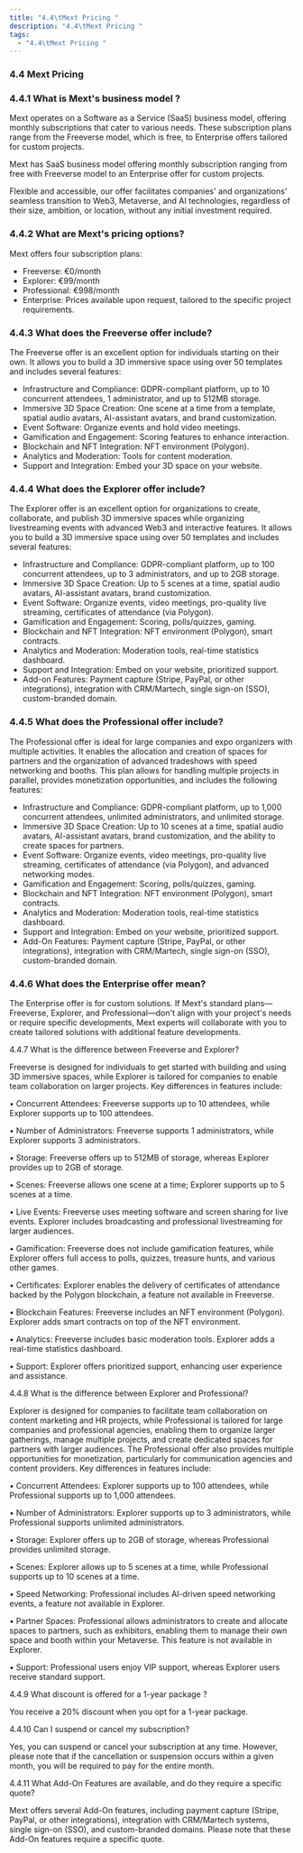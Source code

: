 ```yaml
---
title: "4.4\tMext Pricing "
description: "4.4\tMext Pricing "
tags:
  - "4.4\tMext Pricing "
---
```


### 4.4	Mext Pricing 

### 4.4.1	What is Mext's business model ?

Mext operates on a Software as a Service (SaaS) business model, offering monthly subscriptions that cater to various needs. These subscription plans range from the Freeverse model, which is free, to Enterprise offers tailored for custom projects.

Mext has SaaS business model offering monthly subscription ranging from free with Freeverse model to an Enterprise offer for custom projects.

Flexible and accessible, our offer facilitates companies' and organizations' seamless transition to Web3, Metaverse, and AI technologies, regardless of their size, ambition, or location, without any initial investment required.

### 4.4.2	What are Mext's pricing options?

Mext offers four subscription plans:

* Freeverse: €0/month
* Explorer: €99/month
* Professional: €998/month
* Enterprise: Prices available upon request, tailored to the specific project requirements.

### 4.4.3	What does the Freeverse offer include?

The Freeverse offer is an excellent option for individuals starting on their own. It allows you to build a 3D immersive space using over 50 templates and includes several features:

* Infrastructure and Compliance: GDPR-compliant platform, up to 10 concurrent attendees, 1 administrator, and up to 512MB storage.
* Immersive 3D Space Creation: One scene at a time from a template, spatial audio avatars, AI-assistant avatars, and brand customization.
* Event Software: Organize events and hold video meetings.
* Gamification and Engagement: Scoring features to enhance interaction.
* Blockchain and NFT Integration: NFT environment (Polygon).
* Analytics and Moderation: Tools for content moderation.
* Support and Integration: Embed your 3D space on your website.

### 4.4.4	What does the Explorer offer include?

The Explorer offer is an excellent option for organizations to create, collaborate, and publish 3D immersive spaces while organizing livestreaming events with advanced Web3 and interactive features. It allows you to build a 3D immersive space using over 50 templates and includes several features:

* Infrastructure and Compliance: GDPR-compliant platform, up to 100 concurrent attendees, up to 3 administrators, and up to 2GB storage.
* Immersive 3D Space Creation: Up to 5 scenes at a time, spatial audio avatars, AI-assistant avatars, brand customization.
* Event Software: Organize events, video meetings, pro-quality live streaming, certificates of attendance (via Polygon).
* Gamification and Engagement: Scoring, polls/quizzes, gaming.
* Blockchain and NFT Integration: NFT environment (Polygon), smart contracts.
* Analytics and Moderation: Moderation tools, real-time statistics dashboard.
* Support and Integration: Embed on your website, prioritized support.
* Add-on Features: Payment capture (Stripe, PayPal, or other integrations), integration with CRM/Martech, single sign-on (SSO), custom-branded domain.

### 4.4.5	What does the Professional offer include?

The Professional offer is ideal for large companies and expo organizers with multiple activities. It enables the allocation and creation of spaces for partners and the organization of advanced tradeshows with speed networking and booths. This plan allows for handling multiple projects in parallel, provides monetization opportunities, and includes the following features:

* Infrastructure and Compliance: GDPR-compliant platform, up to 1,000 concurrent attendees, unlimited administrators, and unlimited storage.
* Immersive 3D Space Creation: Up to 10 scenes at a time, spatial audio avatars, AI-assistant avatars, brand customization, and the ability to create spaces for partners.
* Event Software: Organize events, video meetings, pro-quality live streaming, certificates of attendance (via Polygon), and advanced networking modes.
* Gamification and Engagement: Scoring, polls/quizzes, gaming.
* Blockchain and NFT Integration: NFT environment (Polygon), smart contracts.
* Analytics and Moderation: Moderation tools, real-time statistics dashboard.
* Support and Integration: Embed on your website, prioritized support.
* Add-On Features: Payment capture (Stripe, PayPal, or other integrations), integration with CRM/Martech, single sign-on (SSO), custom-branded domain.

### 4.4.6	What does the Enterprise offer mean?

The Enterprise offer is for custom solutions. If Mext's standard plans—Freeverse, Explorer, and Professional—don't align with your project's needs or require specific developments, Mext experts will collaborate with you to create tailored solutions with additional feature developments.

4.4.7	What is the difference between Freeverse and Explorer?

Freeverse is designed for individuals to get started with building and using 3D immersive spaces, while Explorer is tailored for companies to enable team collaboration on larger projects. Key differences in features include:

•	Concurrent Attendees: Freeverse supports up to 10 attendees, while Explorer supports up to 100 attendees.

•	Number of Administrators: Freeverse supports 1 administrators, while Explorer supports 3 administrators.

•	Storage: Freeverse offers up to 512MB of storage, whereas Explorer provides up to 2GB of storage.

•	Scenes: Freeverse allows one scene at a time; Explorer supports up to 5 scenes at a time.

•	Live Events: Freeverse uses meeting software and screen sharing for live events. Explorer includes broadcasting and professional livestreaming for larger audiences.

•	Gamification: Freeverse does not include gamification features, while Explorer offers full access to polls, quizzes, treasure hunts, and various other games.

•	Certificates: Explorer enables the delivery of certificates of attendance backed by the Polygon blockchain, a feature not available in Freeverse.

•	Blockchain Features: Freeverse includes an NFT environment (Polygon). Explorer adds smart contracts on top of the NFT environment.

•	Analytics: Freeverse includes basic moderation tools. Explorer adds a real-time statistics dashboard.

•	Support: Explorer offers prioritized support, enhancing user experience and assistance.

4.4.8	What is the difference between Explorer and Professional?

Explorer is designed for companies to facilitate team collaboration on content marketing and HR projects, while Professional is tailored for large companies and professional agencies, enabling them to organize larger gatherings, manage multiple projects, and create dedicated spaces for partners with larger audiences. The Professional offer also provides multiple opportunities for monetization, particularly for communication agencies and content providers. Key differences in features include:

•	Concurrent Attendees: Explorer supports up to 100 attendees, while Professional supports up to 1,000 attendees.

•	Number of Administrators: Explorer supports up to 3 administrators, while Professional supports unlimited administrators.

•	Storage: Explorer offers up to 2GB of storage, whereas Professional provides unlimited storage.

•	Scenes: Explorer allows up to 5 scenes at a time, while Professional supports up to 10 scenes at a time.

•	Speed Networking: Professional includes AI-driven speed networking events, a feature not available in Explorer.

•	Partner Spaces: Professional allows administrators to create and allocate spaces to partners, such as exhibitors, enabling them to manage their own space and booth within your Metaverse. This feature is not available in Explorer.

•	Support: Professional users enjoy VIP support, whereas Explorer users receive standard support.

4.4.9	What discount is offered for a 1-year package ?

You receive a 20% discount when you opt for a 1-year package.

4.4.10	Can I suspend or cancel my subscription?

Yes, you can suspend or cancel your subscription at any time. However, please note that if the cancellation or suspension occurs within a given month, you will be required to pay for the entire month.

4.4.11	What Add-On Features are available, and do they require a specific quote?

Mext offers several Add-On features, including payment capture (Stripe, PayPal, or other integrations), integration with CRM/Martech systems, single sign-on (SSO), and custom-branded domains. Please note that these Add-On features require a specific quote.
